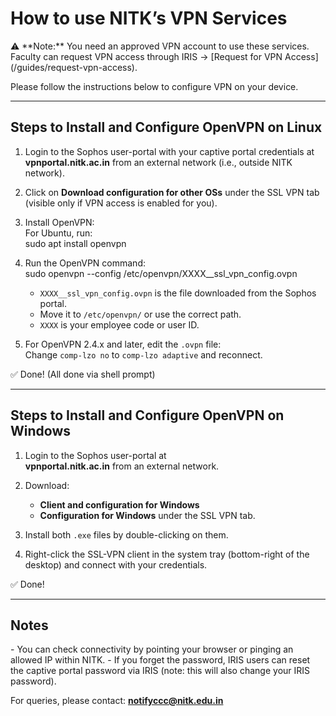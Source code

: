 

# How to use NITK’s VPN Services

<NoteBox>
⚠ **Note:** You need an approved VPN account to use these services.  
Faculty can request VPN access through IRIS → [Request for VPN Access](/guides/request-vpn-access).
</NoteBox>

Please follow the instructions below to configure VPN on your device.

---

## Steps to Install and Configure OpenVPN on Linux

1. Login to the Sophos user-portal with your captive portal credentials at  
   **vpnportal.nitk.ac.in** from an external network (i.e., outside NITK network).

2. Click on **Download configuration for other OSs** under the SSL VPN tab (visible only if VPN access is enabled for you).

3. Install OpenVPN:  
   For Ubuntu, run:  
   <CodeBlock>sudo apt install openvpn</CodeBlock>

4. Run the OpenVPN command:  
   <CodeBlock>sudo openvpn --config /etc/openvpn/XXXX__ssl_vpn_config.ovpn</CodeBlock>  
   - `XXXX__ssl_vpn_config.ovpn` is the file downloaded from the Sophos portal.  
   - Move it to `/etc/openvpn/` or use the correct path.  
   - `XXXX` is your employee code or user ID.

5. For OpenVPN 2.4.x and later, edit the `.ovpn` file:  
Change `comp-lzo no` to `comp-lzo adaptive` and reconnect.


✅ Done! (All done via shell prompt)

---

## Steps to Install and Configure OpenVPN on Windows

1. Login to the Sophos user-portal at  
   **vpnportal.nitk.ac.in** from an external network.

2. Download:  
   - **Client and configuration for Windows**  
   - **Configuration for Windows** under the SSL VPN tab.

3. Install both `.exe` files by double-clicking on them.

4. Right-click the SSL-VPN client in the system tray (bottom-right of the desktop) and connect with your credentials.

✅ Done!

---

## Notes

<NoteBox>
- You can check connectivity by pointing your browser or pinging an allowed IP within NITK.
- If you forget the password, IRIS users can reset the captive portal password via IRIS (note: this will also change your IRIS password).
</NoteBox>

For queries, please contact: **notifyccc@nitk.edu.in**
